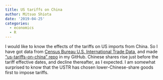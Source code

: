 ```yaml
---
title: US tariffs on China
author: Mitsuo Shiota
date: '2019-04-25'
categories:
  - economics
  - R
---
```


I would like to know the effects of the tariffs on US imports from China. So I have got data from [Census Bureau U.S. International Trade Data](https://www.census.gov/foreign-trade/data/), and made ["us-tariffs-on-china" repo](https://github.com/mitsuoxv/us-tariffs-on-china) in my GitHub. Chinese shares rise just before the tariff effective dates, and decline thereafter, as I expected. I am somewhat surprised to know that the USTR has chosen lower-Chinese-share goods first to impose tariffs.

